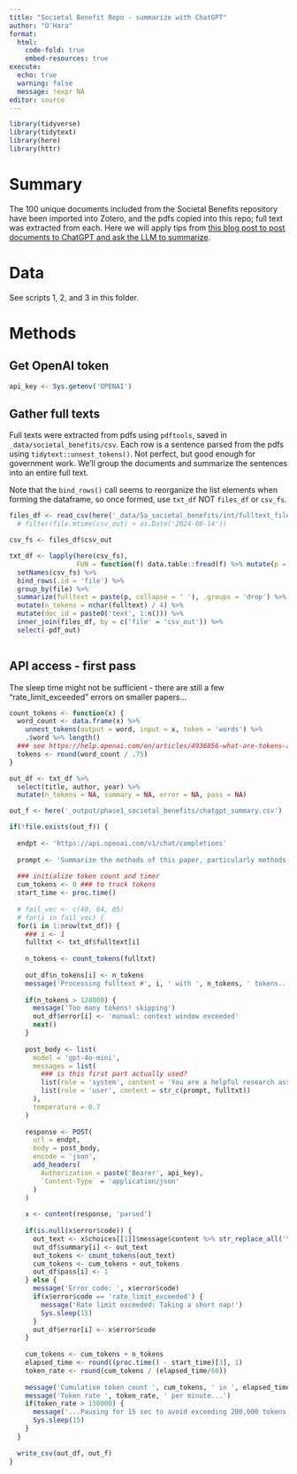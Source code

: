 ```yaml
---
title: "Societal Benefit Repo - summarize with ChatGPT"
author: "O'Hara"
format: 
  html:
    code-fold: true
    embed-resources: true
execute:
  echo: true
  warning: false
  message: !expr NA
editor: source
---
```


```r
library(tidyverse)
library(tidytext)
library(here)
library(httr)
```

# Summary

The 100 unique documents included from the Societal Benefits repository have been imported into Zotero, and the pdfs copied into this repo; full text was extracted from each.  Here we will apply tips from [this blog post to post documents to ChatGPT and ask the LLM to summarize](https://www.r-bloggers.com/2024/03/how-to-scrape-pdf-text-and-summarize-it-with-openai-llms-in-r).

# Data

See scripts 1, 2, and 3 in this folder.

# Methods

## Get OpenAI token

```r
api_key <- Sys.getenv('OPENAI')
```


## Gather full texts

Full texts were extracted from pdfs using `pdftools`, saved in `_data/societal_benefits/csv`.  Each row is a sentence parsed from the pdfs using `tidytext::unnest_tokens()`.  Not perfect, but good enough for government work.  We'll group the documents and summarize the sentences into an entire full text.

Note that the `bind_rows()` call seems to reorganize the list elements when forming the dataframe, so once formed, use `txt_df` NOT `files_df` or `csv_fs`.

```r
files_df <- read_csv(here('_data/5a_societal_benefits/int/fulltext_files.csv')) # %>%
  # filter(file.mtime(csv_out) > as.Date('2024-08-14'))

csv_fs <- files_df$csv_out

txt_df <- lapply(here(csv_fs), 
                 FUN = function(f) data.table::fread(f) %>% mutate(p = as.character(p))) %>%
  setNames(csv_fs) %>%
  bind_rows(.id = 'file') %>%
  group_by(file) %>%
  summarize(fulltext = paste(p, collapse = ' '), .groups = 'drop') %>%
  mutate(n_tokens = nchar(fulltext) / 4) %>%
  mutate(doc_id = paste0('text', 1:n())) %>%
  inner_join(files_df, by = c('file' = 'csv_out')) %>%
  select(-pdf_out)
  
```

## API access - first pass

The sleep time might not be sufficient - there are still a few "rate_limit_exceeded" errors on smaller papers...

```r
count_tokens <- function(x) {
  word_count <- data.frame(x) %>%
    unnest_tokens(output = word, input = x, token = 'words') %>%
    .$word %>% length()
  ### see https://help.openai.com/en/articles/4936856-what-are-tokens-and-how-to-count-them
  tokens <- round(word_count / .75)
}

out_df <- txt_df %>%
  select(title, author, year) %>%
  mutate(n_tokens = NA, summary = NA, error = NA, pass = NA)

```


```r

out_f <- here('_output/phase1_societal_benefits/chatgpt_summary.csv')

if(!file.exists(out_f)) {
  
  endpt <- 'https://api.openai.com/v1/chat/completions'
  
  prompt <- 'Summarize the methods of this paper, particularly methods used to estimate or quantify the societal benefits of satellite or Earth Observation data.'
  
  ### initialize token count and timer
  cum_tokens <- 0 ### to track tokens
  start_time <- proc.time()
  
  # fail_vec <- c(40, 64, 85)
  # for(i in fail_vec) {
  for(i in 1:nrow(txt_df)) {
    ### i <- 1
    fulltxt <- txt_df$fulltext[i]
    
    n_tokens <- count_tokens(fulltxt)
    
    out_df$n_tokens[i] <- n_tokens
    message('Processing fulltext #', i, ' with ', n_tokens, ' tokens...')
    
    if(n_tokens > 128000) {
      message('Too many tokens! skipping')
      out_df$error[i] <- 'manual: context window exceeded'
      next()
    }
    
    post_body <- list(
      model = 'gpt-4o-mini',
      messages = list(
        ### is this first part actually used?
        list(role = 'system', content = 'You are a helpful research assistant with a background in economic methods.'),
        list(role = 'user', content = str_c(prompt, fulltxt))
      ),
      temperature = 0.7
    )
    
    response <- POST(
      url = endpt,
      body = post_body,
      encode = 'json',
      add_headers(
        Authorization = paste('Bearer', api_key),
        `Content-Type` = 'application/json'
      )
    )
    
    x <- content(response, 'parsed')
    
    if(is.null(x$error$code)) {
      out_text <- x$choices[[1]]$message$content %>% str_replace_all('\\n|\\r', '  ')
      out_df$summary[i] <- out_text
      out_tokens <- count_tokens(out_text)
      cum_tokens <- cum_tokens + out_tokens
      out_df$pass[i] <- 1
    } else {
      message('Error code: ', x$error$code)
      if(x$error$code == 'rate_limit_exceeded') {
        message('Rate limit exceeded: Taking a short nap!')
        Sys.sleep(15)
      }
      out_df$error[i] <- x$error$code
    }
    
    cum_tokens <- cum_tokens + n_tokens
    elapsed_time <- round((proc.time() - start_time)[3], 1)
    token_rate <- round(cum_tokens / (elapsed_time/60))
      
    message('Cumulative token count ', cum_tokens, ' in ', elapsed_time, ' sec...')
    message('Token rate ', token_rate, ' per minute...')
    if(token_rate > 150000) {
      message('...Pausing for 15 sec to avoid exceeding 200,000 tokens per minute!')
      Sys.sleep(15)
    }
  }
  
  write_csv(out_df, out_f)
}

```

